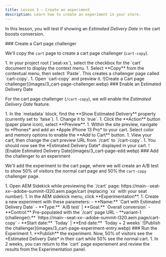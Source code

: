 ```yaml
---
title: Lesson 3 — Create an experiment
description: Learn how to create an experiment in your store.
---
```



In this lesson, you will test if showing an *Estimated Delivery Date* in the cart boosts conversion.

<Tasks>

<Task>
### Create a Cart page challenger

We'll copy the `cart` page to create a cart page challenger (`cart-copy`).

<Steps>
1. In your project root (`seat-xx`), select the checkbox for the `cart` document to display the context menu.
1. Select **Copy** from the contextual menu, then select `Paste`. This creates a challenger page called `cart-copy`.
1. Open `cart-copy` and preview it.

</Steps>

<Diagram caption="Create a Cart page challenger">
  ![Create a Cart page challenger](images/3_cart-page-challenger.webp)
</Diagram>

</Task>

<Task>
### Enable an Estimated Delivery Date

For the cart page challenger (`/cart-copy`), we will enable the *Estimated Delivery Date* feature.

<Steps>
1. In the `metadata` block, find the **Show Estimated Delivery** property (currently set to `false`).
1. Change it to `true`.
1. Click the **Action** button (paper plane icon), select **Preview**.
1. Within the site preview, navigate to *Phones* and add an *Apple iPhone 13 Pro* to your cart. Select color and memory options to enable the **Add to Cart** button.
1. View your cart, then change the cart preview URL from `/cart` to `/cart-copy`.
1. You should now see the *Estimated Delivery Date* displayed in your cart.

</Steps>

<Diagram caption="Enable Estimated Delivery Date">
  ![Enable Estimated Delivery Date](images/3_cart-page-edd.webp)
</Diagram>

</Task>

<Task>
### Add the challenger to an experiment

We'll add the experiment to the cart page, where we will create an A/B test to show 50% of visitors the normal cart page and 50% the `cart-copy` challenger page.

<Steps>
1. Open AEM Sidekick while previewing the `/cart` page: https://main--seat-xx--adobe-summit-l320.aem.page/cart (replacing `xx` with your seat number).
1. In the AEM sidekick menu, click **Experimentation**.
1. Create a new experiment with these parameters:
   - **Name:** `Cart with Estimated Delivery Date`
   - **Type:** `A/B test` | **Goal:** `Overall conversion`
   - **Control:** Pre-populated with the `/cart` page URL
   - **variant-1 (challenger):** `https://main--seat-xx--adobe-summit-l320.aem.page/cart-copy`
   - **Start date:** `Today` | **End date:** `Today + 2 weeks`

</Steps>

<Diagram caption="Publish the challenger">
  ![Publish the challenger](images/3_cart-page-experiment-entry.webp)
</Diagram>

</Task>

<Task>
### Run the Experiment

<Steps>
1. **Publish** the experiment. Now, 50% of visitors see the *Estimated Delivery Date* in their cart while 50% see the normal cart.
1. In 2 weeks, you can return to the `cart` page experiement and review the results from the Experimentation panel.

</Steps>

</Task>

</Tasks>
